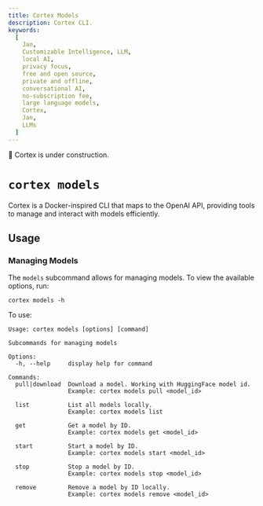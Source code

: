 ```yaml
---
title: Cortex Models
description: Cortex CLI.
keywords:
  [
    Jan,
    Customizable Intelligence, LLM,
    local AI,
    privacy focus,
    free and open source,
    private and offline,
    conversational AI,
    no-subscription fee,
    large language models,
    Cortex,
    Jan,
    LLMs
  ]
---
```



<Callout type="warning">
🚧 Cortex is under construction.
</Callout>

# `cortex models`

Cortex is a Docker-inspired CLI that maps to the OpenAI API, providing tools to manage and interact with models efficiently.

## Usage

### Managing Models

The `models` subcommand allows for managing models. To view the available options, run:

```
cortex models -h
```

To use:

```
Usage: cortex models [options] [command]

Subcommands for managing models

Options:
  -h, --help     display help for command

Commands:
  pull|download  Download a model. Working with HuggingFace model id.
                 Example: cortex models pull <model_id>

  list           List all models locally.
                 Example: cortex models list
  
  get            Get a model by ID.
                 Example: cortex models get <model_id>

  start          Start a model by ID.
                 Example: cortex models start <model_id>

  stop           Stop a model by ID.
                 Example: cortex models stop <model_id>

  remove         Remove a model by ID locally.
                 Example: cortex models remove <model_id>
```
